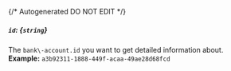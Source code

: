 {/* Autogenerated DO NOT EDIT  */}
##### `id`: *{`string`}*
The `bank\-account.id` you want to get detailed information about.
<br/>
**Example:** `a3b92311-1888-449f-acaa-49ae28d68fcd`

